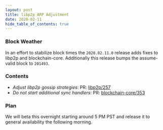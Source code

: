 ```yaml
---
layout: post
title: libp2p ARP Adjustment
date: 2020-02-11
hide_table_of_contents: true
---
```


### Block Weather

In an effort to stabilize block times the `2020.02.11.0` release adds fixes to libp2p and
blockchain-core. Additionally this release bumps the assume-valid block to `201493`.

<!--truncate-->

### Contents

- _Adjust libp2p gossip strategies_: PR:
  [libp2p/257](https://github.com/helium/erlang-libp2p/pull/257)
- _Do not start additional sync handlers_: PR:
  [blockchain-core/353](https://github.com/helium/blockchain-core/pull/353)

### Plan

We will beta this overnight starting around 5 PM PST and release it to general availability the
following morning.
